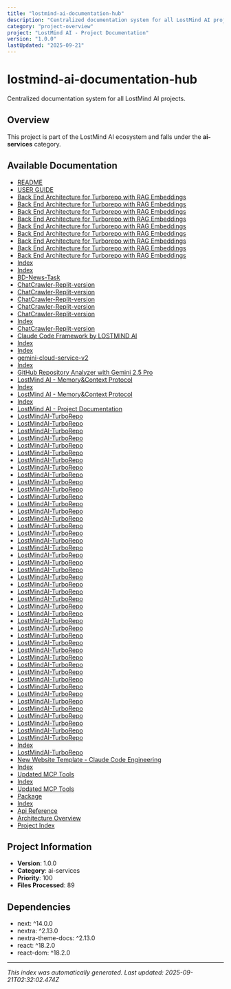 ```yaml
---
title: "lostmind-ai-documentation-hub"
description: "Centralized documentation system for all LostMind AI projects."
category: "project-overview"
project: "LostMind AI - Project Documentation"
version: "1.0.0"
lastUpdated: "2025-09-21"
---
```


# lostmind-ai-documentation-hub

Centralized documentation system for all LostMind AI projects.

## Overview

This project is part of the LostMind AI ecosystem and falls under the **ai-services** category.

## Available Documentation

- [README](./readme)
- [USER GUIDE](./USER_GUIDE)
- [Back End Architecture for Turborepo with RAG Embeddings](./development-guide)
- [Back End Architecture for Turborepo with RAG Embeddings](./API-Documentation)
- [Back End Architecture for Turborepo with RAG Embeddings](./Backend-Architecture-for-LostMind-AI)
- [Back End Architecture for Turborepo with RAG Embeddings](./Backend-Intelligence-Architecture)
- [Back End Architecture for Turborepo with RAG Embeddings](./architecture-decision-records)
- [Back End Architecture for Turborepo with RAG Embeddings](./Deployment-Guide)
- [Back End Architecture for Turborepo with RAG Embeddings](./Turborepo-Integration-Guide)
- [Back End Architecture for Turborepo with RAG Embeddings](./Next-jsVersionRecommendationforLostMindAIProject-1-)
- [Back End Architecture for Turborepo with RAG Embeddings](./todo)
- [Index](./index)
- [Index](./index)
- [BD-News-Task](./readme)
- [ChatCrawler-Replit-version](./ARCHITECTURE)
- [ChatCrawler-Replit-version](./ARCHITECTURE_AND_MONOREPO_PLAN)
- [ChatCrawler-Replit-version](./readme)
- [ChatCrawler-Replit-version](./RUNBOOK)
- [ChatCrawler-Replit-version](./SECURITY)
- [Index](./index)
- [ChatCrawler-Replit-version](./readme)
- [Claude Code Framework by LOSTMIND AI](./development-guide)
- [Index](./index)
- [Index](./index)
- [gemini-cloud-service-v2](./readme)
- [Index](./index)
- [GitHub Repository Analyzer with Gemini 2.5 Pro](./readme)
- [LostMind AI - Memory&Context Protocol](./development-guide)
- [Index](./index)
- [LostMind AI - Memory&Context Protocol](./readme)
- [Index](./index)
- [LostMind AI - Project Documentation](./readme)
- [LostMindAI-TurboRepo](./development-guide)
- [LostMindAI-TurboRepo](./AUTO_ENVIRONMENT_SETUP)
- [LostMindAI-TurboRepo](./ai-context)
- [LostMindAI-TurboRepo](./DEPENDENCY_MANAGEMENT)
- [LostMindAI-TurboRepo](./ENVIRONMENT_SECRETS_AUDIT)
- [LostMindAI-TurboRepo](./GOOGLE_GENAI_DEVELOPER_GUIDE)
- [LostMindAI-TurboRepo](./PRODUCTION_TECHNICAL_ANALYSIS)
- [LostMindAI-TurboRepo](./readme)
- [LostMindAI-TurboRepo](./SAAS_LAUNCH_PATHWAY)
- [LostMindAI-TurboRepo](./TURBOREPO_MIGRATION_ANALYSIS)
- [LostMindAI-TurboRepo](./implementation-roadmap)
- [LostMindAI-TurboRepo](./lostmind-adrs)
- [LostMindAI-TurboRepo](./lostmind-master-plan)
- [LostMindAI-TurboRepo](./MISINFORMATION_CORRECTION_LOG)
- [LostMindAI-TurboRepo](./VERIFICATION_PROTOCOL)
- [LostMindAI-TurboRepo](./stripe-api-version-decision)
- [LostMindAI-TurboRepo](./CLI_DEVELOPMENT_TOOLKIT)
- [LostMindAI-TurboRepo](./GOOGLE_AI_SDK_MIGRATION_2025)
- [LostMindAI-TurboRepo](./INTEGRATION_GUIDE_FOR_ASK_APP)
- [LostMindAI-TurboRepo](./MARKETING_WEBSITE_INTEGRATION_GUIDE)
- [LostMindAI-TurboRepo](./RAG_EMBEDDINGS_INTEGRATION_GUIDE)
- [LostMindAI-TurboRepo](./WEB_SCRAPER_SERVICE_INTEGRATION_GUIDE)
- [LostMindAI-TurboRepo](./QUICK_START)
- [LostMindAI-TurboRepo](./ASSISTANT_ANALYTICS_MIGRATION_ANALYSIS)
- [LostMindAI-TurboRepo](./PENDING_GITHUB_WORKFLOWS)
- [LostMindAI-TurboRepo](./PROCESSING_SERVICES_MIGRATION_ANALYSIS)
- [LostMindAI-TurboRepo](./agent-tasks-prompts)
- [LostMindAI-TurboRepo](./ai-context)
- [LostMindAI-TurboRepo](./ai-context)
- [LostMindAI-TurboRepo](./ai-context)
- [LostMindAI-TurboRepo](./CURRENT_PROJECT_STATE)
- [LostMindAI-TurboRepo](./PROJECT_MAP)
- [LostMindAI-TurboRepo](./ACTUAL_PROJECT_STATE)
- [LostMindAI-TurboRepo](./secrets-policy)
- [LostMindAI-TurboRepo](./SECURITY_ARCHITECTURE_AUDIT_REPORT)
- [LostMindAI-TurboRepo](./google-iam-integration-example)
- [LostMindAI-TurboRepo](./Critical-Environment-Variables-Analysis-for-Your-L)
- [LostMindAI-TurboRepo](./ENVIRONMENT_SETUP)
- [LostMindAI-TurboRepo](./ENVIRONMENT_VARIABLES_SETUP_GUIDE)
- [LostMindAI-TurboRepo](./ai-context)
- [LostMindAI-TurboRepo](./MISINFORMATION_CORRECTION_LOG)
- [LostMindAI-TurboRepo](./TaskID---JustDropIt-mvp-001)
- [LostMindAI-TurboRepo](./TaskID-JustDropIt-Complete-Implementation-002)
- [LostMindAI-TurboRepo](./ai-context)
- [LostMindAI-TurboRepo](./tasks01)
- [Index](./index)
- [LostMindAI-TurboRepo](./readme)
- [New Website Template - Claude Code Engineering](./development-guide)
- [Index](./index)
- [Updated MCP Tools](./development-guide)
- [Index](./index)
- [Updated MCP Tools](./readme)
- [Package](./package)
- [Index](./index)
- [Api Reference](./api-reference)
- [Architecture Overview](./architecture-overview)
- [Project Index](./project-index)

## Project Information

- **Version**: 1.0.0
- **Category**: ai-services
- **Priority**: 100
- **Files Processed**: 89

## Dependencies

- next: ^14.0.0
- nextra: ^2.13.0
- nextra-theme-docs: ^2.13.0
- react: ^18.2.0
- react-dom: ^18.2.0

---
*This index was automatically generated. Last updated: 2025-09-21T02:32:02.474Z*
